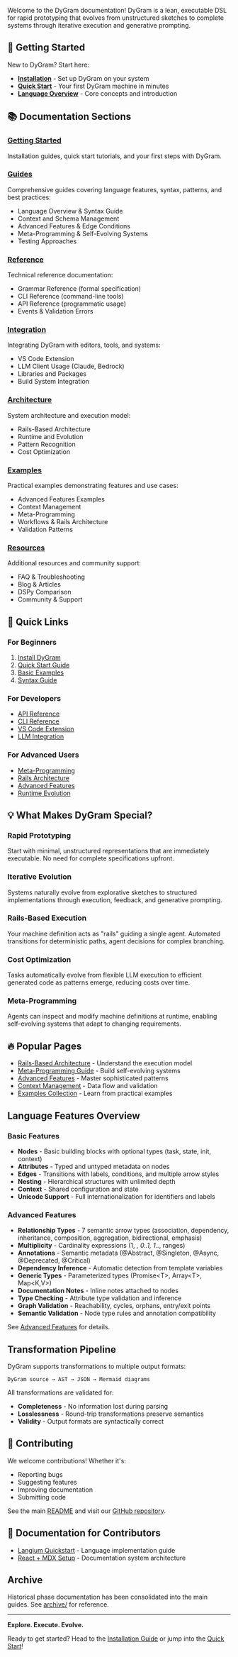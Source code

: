 
<PageLayout title="DyGram Documentation">


Welcome to the DyGram documentation! DyGram is a lean, executable DSL for rapid prototyping that evolves from unstructured sketches to complete systems through iterative execution and generative prompting.

## 🚀 Getting Started

New to DyGram? Start here:

- **[Installation](getting-started/installation.md)** - Set up DyGram on your system
- **[Quick Start](QuickStart.mdx)** - Your first DyGram machine in minutes
- **[Language Overview](guides/language-overview.md)** - Core concepts and introduction

## 📚 Documentation Sections

### [Getting Started](getting-started/README.md)
Installation guides, quick start tutorials, and your first steps with DyGram.

### [Guides](guides/README.md)
Comprehensive guides covering language features, syntax, patterns, and best practices:
- Language Overview & Syntax Guide
- Context and Schema Management
- Advanced Features & Edge Conditions
- Meta-Programming & Self-Evolving Systems
- Testing Approaches

### [Reference](reference/README.md)
Technical reference documentation:
- Grammar Reference (formal specification)
- CLI Reference (command-line tools)
- API Reference (programmatic usage)
- Events & Validation Errors

### [Integration](integration/README.md)
Integrating DyGram with editors, tools, and systems:
- VS Code Extension
- LLM Client Usage (Claude, Bedrock)
- Libraries and Packages
- Build System Integration

### [Architecture](architecture/README.md)
System architecture and execution model:
- Rails-Based Architecture
- Runtime and Evolution
- Pattern Recognition
- Cost Optimization

### [Examples](examples/README.md)
Practical examples demonstrating features and use cases:
- Advanced Features Examples
- Context Management
- Meta-Programming
- Workflows & Rails Architecture
- Validation Patterns

### [Resources](resources/README.md)
Additional resources and community support:
- FAQ & Troubleshooting
- Blog & Articles
- DSPy Comparison
- Community & Support

## 🎯 Quick Links

### For Beginners
1. [Install DyGram](getting-started/installation.md)
2. [Quick Start Guide](QuickStart.mdx)
3. [Basic Examples](examples/README.md)
4. [Syntax Guide](guides/syntax-guide.md)

### For Developers
- [API Reference](Api.mdx)
- [CLI Reference](reference/cli-reference.md)
- [VS Code Extension](integration/vscode-extension.md)
- [LLM Integration](integration/llm-client-usage.md)

### For Advanced Users
- [Meta-Programming](guides/meta-programming.md)
- [Rails Architecture](architecture/rails-based-architecture.md)
- [Advanced Features](guides/advanced-features.md)
- [Runtime Evolution](RuntimeAndEvolution.mdx)

## 💡 What Makes DyGram Special?

### Rapid Prototyping
Start with minimal, unstructured representations that are immediately executable. No need for complete specifications upfront.

### Iterative Evolution
Systems naturally evolve from explorative sketches to structured implementations through execution, feedback, and generative prompting.

### Rails-Based Execution
Your machine definition acts as "rails" guiding a single agent. Automated transitions for deterministic paths, agent decisions for complex branching.

### Cost Optimization
Tasks automatically evolve from flexible LLM execution to efficient generated code as patterns emerge, reducing costs over time.

### Meta-Programming
Agents can inspect and modify machine definitions at runtime, enabling self-evolving systems that adapt to changing requirements.

## 🔥 Popular Pages

- [Rails-Based Architecture](architecture/rails-based-architecture.md) - Understand the execution model
- [Meta-Programming Guide](guides/meta-programming.md) - Build self-evolving systems
- [Advanced Features](guides/advanced-features.md) - Master sophisticated patterns
- [Context Management](guides/context-and-schema-guide.md) - Data flow and validation
- [Examples Collection](examples/README.md) - Learn from practical examples

## Language Features Overview

### Basic Features
- **Nodes** - Basic building blocks with optional types (task, state, init, context)
- **Attributes** - Typed and untyped metadata on nodes
- **Edges** - Transitions with labels, conditions, and multiple arrow styles
- **Nesting** - Hierarchical structures with unlimited depth
- **Context** - Shared configuration and state
- **Unicode Support** - Full internationalization for identifiers and labels

### Advanced Features
- **Relationship Types** - 7 semantic arrow types (association, dependency, inheritance, composition, aggregation, bidirectional, emphasis)
- **Multiplicity** - Cardinality expressions (1, *, 0..1, 1..*, ranges)
- **Annotations** - Semantic metadata (@Abstract, @Singleton, @Async, @Deprecated, @Critical)
- **Dependency Inference** - Automatic detection from template variables
- **Generic Types** - Parameterized types (Promise\<T\>, Array\<T\>, Map\<K,V\>)
- **Documentation Notes** - Inline notes attached to nodes
- **Type Checking** - Attribute type validation and inference
- **Graph Validation** - Reachability, cycles, orphans, entry/exit points
- **Semantic Validation** - Node type rules and annotation compatibility

See [Advanced Features](guides/advanced-features.md) for details.

## Transformation Pipeline

DyGram supports transformations to multiple output formats:
```
DyGram source → AST → JSON → Mermaid diagrams
```

All transformations are validated for:
- **Completeness** - No information lost during parsing
- **Losslessness** - Round-trip transformations preserve semantics
- **Validity** - Output formats are syntactically correct

## 🤝 Contributing

We welcome contributions! Whether it's:
- Reporting bugs
- Suggesting features
- Improving documentation
- Submitting code

See the main [README](../README.md) and visit our [GitHub repository](https://github.com/christopherdebeer/machine).

## 📝 Documentation for Contributors

- [Langium Quickstart](LangiumQuickstart.mdx) - Language implementation guide
- [React + MDX Setup](ReactMdxSetup.mdx) - Documentation system architecture

## Archive

Historical phase documentation has been consolidated into the main guides. See [archive/](archive/) for reference.

---

**Explore. Execute. Evolve.**

Ready to get started? Head to the [Installation Guide](getting-started/installation.md) or jump into the [Quick Start](QuickStart.mdx)!


</PageLayout>